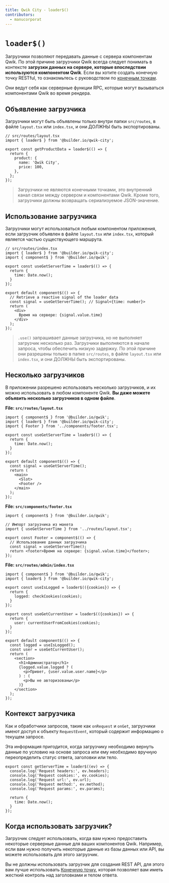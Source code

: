```yaml
---
title: Qwik City - loader$()
contributors:
  - manucorporat
---
```


# `loader$()`

Загрузчики позволяют передавать данные с сервера компонентам Qwik. По этой причине загрузчики Qwik всегда следует понимать в контексте **загрузки данных на сервере, которые впоследствии используются компонентом Qwik**. Если вы хотите создать конечную точку RESTful, то ознакомьтесь с руководством по [конечным точкам](/qwikcity/endpoints/index.mdx).

Они ведут себя как серверные функции RPC, которые могут вызываться компонентами Qwik во время рендера.

## Объявление загрузчика

Загрузчики могут быть объявлены только внутри папки `src/routes`, в файле `layout.tsx` или `index.tsx`, и они ДОЛЖНЫ быть экспортированы.

```tsx
// src/routes/layout.tsx
import { loader$ } from '@builder.io/qwik-city';

export const getProductData = loader$(() => {
  return {
    product: {
      name: 'Qwik City',
      price: 100,
    },
  };
});
```

> Загрузчики не являются конечными точками, это внутренний канал связи между сервером и компонентами Qwik. Кроме того, загрузчики должны возвращать сериализуемое JSON-значение.

## Использование загрузчика

Загрузчики могут использоваться любым компонентом приложения, если загрузчик объявлен в файле `layout.tsx` или `index.tsx`, который является частью существующего маршрута.

```tsx
// src/routes/index.tsx
import { loader$ } from '@builder.io/qwik-city';
import { component$ } from '@builder.io/qwik';

export const useGetServerTime = loader$(() => {
  return {
    time: Date.now();
  }
});

export default component$(() => {
  // Retrieve a reactive signal of the loader data
  const signal = useGetServerTime(); // Signal<{time: number}>
  return (
    <div>
      Время на сервере: {signal.value.time}
    </div>
  );
});
```

> `.use()` запрашивает данные загрузчика, но не выполняет загрузчик несколько раз. Загрузчики выполняются в начале запроса, чтобы обеспечить низкую задержку. По этой причине они разрешены только в папке `src/routes`, в файле `layout.tsx` или `index.tsx`, и они ДОЛЖНЫ быть экспортированы.

## Несколько загрузчиков

В приложении разрешено использовать несколько загрузчиков, и их можно использовать в любом компоненте Qwik. **Вы даже можете объявить несколько загрузчиков в одном файле**.

**File: `src/routes/layout.tsx`**

```tsx
import { component$ } from '@builder.io/qwik';
import { loader$ } from '@builder.io/qwik-city';
import { Footer } from '../components/footer.tsx';

export const useGetServerTime = loader$(() => {
  return {
    time: Date.now();
  }
});

export default component$(() => {
  const signal = useGetServerTime();
  return (
    <main>
      <Slot>
      <Footer />
    </main>
  );
});
```

**File: `src/components/footer.tsx`**

```tsx
import { component$ } from '@builder.io/qwik';

// Импорт загрузчика из макета
import { useGetServerTime } from '../routes/layout.tsx';

export const Footer = component$(() => {
  // Использование данных загрузчика
  const signal = useGetServerTime();
  return <footer>Время на сервере: {signal.value.time}</footer>;
});
```

**File: `src/routes/admin/index.tsx`**

```tsx
import { component$ } from '@builder.io/qwik';
import { loader$ } from '@builder.io/qwik-city';

export const useIsLogged = loader$(({cookies}) => {
  return {
    logged: checkCookies(cookies);
  }
});

export const useGetCurrentUser = loader$(({cookies}) => {
  return {
    user: currentUserFromCookies(cookies);
  }
});

export default component$(() => {
  const logged = useIsLogged();
  const user = useGetCurrentUser();
  return (
    <section>
      <h1>Администратор</h1>
      {logged.value.logged ? (
        <p>Привет, {user.value.user.name}</p>
      ) : (
        <p>Вы не авторизованы</p>
      )}
    </section>
  );
});
```

## Контекст загрузчика

Как и обработчики запросов, такие как `onRequest` и `onGet`, загрузчики имеют доступ к объекту `RequestEvent`, который содержит информацию о текущем запросе.

Эта информация пригодится, когда загрузчику необходимо вернуть данные по условию на основе запроса или ему необходимо вручную переопределить статус ответа, заголовки или тело.

```tsx
export const getServerTime = loader$((ev) => {
  console.log('Request headers:', ev.headers);
  console.log('Request cookies:', ev.cookies);
  console.log('Request url:', ev.url);
  console.log('Request method:', ev.method);
  console.log('Request params:', ev.params);

  return {
    time: Date.now();
  }
});
```

## Когда использовать загрузчик?

Загрузчик следует использовать, когда вам нужно предоставить некоторые серверные данные для ваших компонентов Qwik. Например, если вам нужно получить некоторые данные из базы данных или API, вы можете использовать для этого загрузчик.

Вы не должны использовать загрузчик для создания REST API, для этого вам лучше использовать [Конечную точку](/qwikcity/endpoints/index.mdx), которая позволяет вам иметь жесткий контроль над заголовками и телом ответа.
